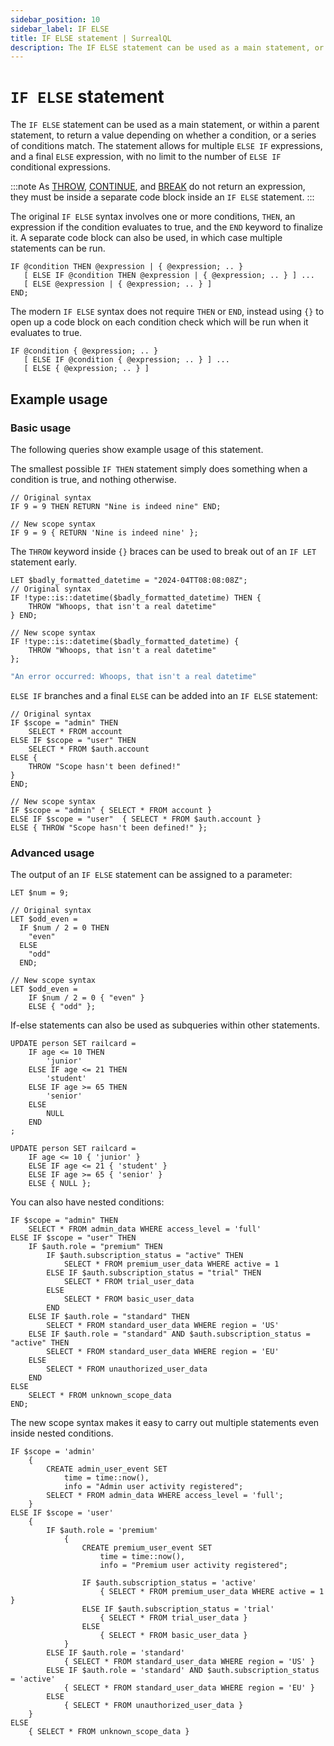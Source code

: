 ```yaml
---
sidebar_position: 10
sidebar_label: IF ELSE
title: IF ELSE statement | SurrealQL
description: The IF ELSE statement can be used as a main statement, or within a parent statement, to return a value depending on whether a condition, or a series of conditions match.
---
```


# `IF ELSE` statement

The `IF ELSE` statement can be used as a main statement, or within a parent statement, to return a value depending on whether a condition, or a series of conditions match. The statement allows for multiple `ELSE IF` expressions, and a final `ELSE` expression, with no limit to the number of `ELSE IF` conditional expressions.

:::note
As [THROW](/docs/surrealdb/2.x/surrealql/statements/throw), [CONTINUE](/docs/surrealdb/2.x/surrealql/statements/continue), and [BREAK](/docs/surrealdb/2.x/surrealql/statements/break) do not return an expression, they must be inside a separate code block inside an `IF ELSE` statement.
:::

The original `IF ELSE` syntax involves one or more conditions, `THEN`, an expression if the condition evaluates to true, and the `END` keyword to finalize it. A separate code block can also be used, in which case multiple statements can be run.

```surql title="SurrealQL legacy syntax"
IF @condition THEN @expression | { @expression; .. }
   [ ELSE IF @condition THEN @expression | { @expression; .. } ] ...
   [ ELSE @expression | { @expression; .. } ]
END;
```

The modern `IF ELSE` syntax does not require `THEN` or `END`, instead using `{}` to open up a code block on each condition check which will be run when it evaluates to true.

```surql title="Modern syntax"
IF @condition { @expression; .. }
   [ ELSE IF @condition { @expression; .. } ] ...
   [ ELSE { @expression; .. } ]
```

## Example usage


### Basic usage

The following queries show example usage of this statement.

The smallest possible `IF THEN` statement simply does something when a condition is true, and nothing otherwise.

```surql
// Original syntax
IF 9 = 9 THEN RETURN "Nine is indeed nine" END;

// New scope syntax
IF 9 = 9 { RETURN 'Nine is indeed nine' };
```

The `THROW` keyword inside `{}` braces can be used to break out of an `IF LET` statement early.

```surql
LET $badly_formatted_datetime = "2024-04TT08:08:08Z";
// Original syntax
IF !type::is::datetime($badly_formatted_datetime) THEN {
    THROW "Whoops, that isn't a real datetime"
} END;

// New scope syntax
IF !type::is::datetime($badly_formatted_datetime) {
    THROW "Whoops, that isn't a real datetime"
};
```

```bash title="Response"
"An error occurred: Whoops, that isn't a real datetime"
```

`ELSE IF` branches and a final `ELSE` can be added into an `IF ELSE` statement:

```surql
// Original syntax
IF $scope = "admin" THEN
	SELECT * FROM account
ELSE IF $scope = "user" THEN
	SELECT * FROM $auth.account
ELSE {
    THROW "Scope hasn't been defined!"
}
END;

// New scope syntax
IF $scope = "admin" { SELECT * FROM account }
ELSE IF $scope = "user"  { SELECT * FROM $auth.account }
ELSE { THROW "Scope hasn't been defined!" };
```

### Advanced usage

The output of an `IF ELSE` statement can be assigned to a parameter:

```surql
LET $num = 9;

// Original syntax
LET $odd_even =
  IF $num / 2 = 0 THEN
    "even"
  ELSE
    "odd"
  END;

// New scope syntax
LET $odd_even = 
    IF $num / 2 = 0 { "even" } 
    ELSE { "odd" };
```

If-else statements can also be used as subqueries within other statements.

```surql
UPDATE person SET railcard =
	IF age <= 10 THEN
		'junior'
	ELSE IF age <= 21 THEN
		'student'
	ELSE IF age >= 65 THEN
		'senior'
	ELSE
		NULL
	END
;

UPDATE person SET railcard =
    IF age <= 10 { 'junior' }
    ELSE IF age <= 21 { 'student' }
    ELSE IF age >= 65 { 'senior' }
    ELSE { NULL };
```

You can also have nested conditions:

```surql
IF $scope = "admin" THEN
    SELECT * FROM admin_data WHERE access_level = 'full'
ELSE IF $scope = "user" THEN
    IF $auth.role = "premium" THEN
        IF $auth.subscription_status = "active" THEN
            SELECT * FROM premium_user_data WHERE active = 1
        ELSE IF $auth.subscription_status = "trial" THEN
            SELECT * FROM trial_user_data
        ELSE
            SELECT * FROM basic_user_data
        END
    ELSE IF $auth.role = "standard" THEN
        SELECT * FROM standard_user_data WHERE region = 'US'
    ELSE IF $auth.role = "standard" AND $auth.subscription_status = "active" THEN
        SELECT * FROM standard_user_data WHERE region = 'EU'
    ELSE
        SELECT * FROM unauthorized_user_data
    END
ELSE
    SELECT * FROM unknown_scope_data
END;
```

The new scope syntax makes it easy to carry out multiple statements even inside nested conditions.

```surql
IF $scope = 'admin'
	{
        CREATE admin_user_event SET 
            time = time::now(),
            info = "Admin user activity registered";
		SELECT * FROM admin_data WHERE access_level = 'full';
	}
ELSE IF $scope = 'user'
	{
		IF $auth.role = 'premium'
			{
                CREATE premium_user_event SET 
                    time = time::now(),
                    info = "Premium user activity registered";

				IF $auth.subscription_status = 'active'
					{ SELECT * FROM premium_user_data WHERE active = 1 }
				ELSE IF $auth.subscription_status = 'trial'
					{ SELECT * FROM trial_user_data }
				ELSE
					{ SELECT * FROM basic_user_data }
			}
		ELSE IF $auth.role = 'standard'
			{ SELECT * FROM standard_user_data WHERE region = 'US' }
		ELSE IF $auth.role = 'standard' AND $auth.subscription_status = 'active'
			{ SELECT * FROM standard_user_data WHERE region = 'EU' }
		ELSE
			{ SELECT * FROM unauthorized_user_data }
	}
ELSE
	{ SELECT * FROM unknown_scope_data }
```
